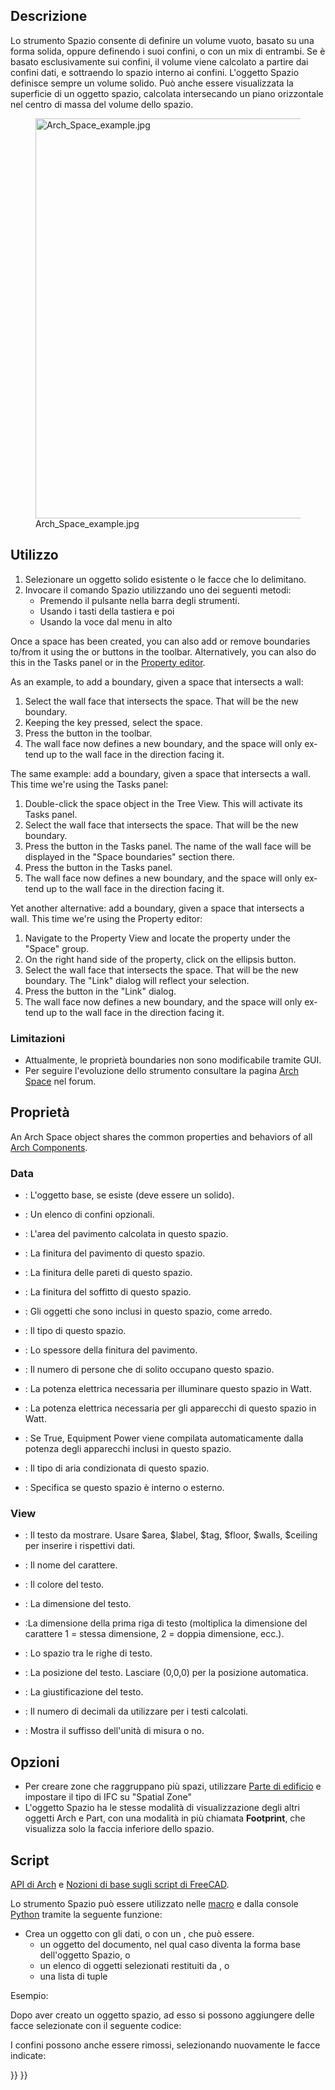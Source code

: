 <languages/>

<div class="mw-translate-fuzzy">
{{docnav/it
|[[Arch_SectionPlane/it|Piano di sezione]]
|[[Arch_Stairs/it|Scale]]
|[[Arch_Workbench/it|Arch]]
|IconL=Arch_SectionPlane.svg
|IconR=Arch_Stairs.svg
|IconC=Workbench_Arch.svg
}}
</div>

<div lang="en" dir="ltr" class="mw-content-ltr">
{{VeryImportantMessage|THIS COMMAND IS PART OF THE INTEGRATED [[BIM_Workbench|BIM WORKBENCH]] IN V1.0<br>
This page has been updated for that version.}}
</div>

<div class="mw-translate-fuzzy">
{{GuiCommand/it
|Name=Arch_Space
|Name/it=Spazio
|MenuLocation=Arch → Spazio
|Workbenches=[[Arch_Workbench/it|Arch]]
|Shortcut={{KEY|S}} {{KEY|P}}
|Version=0.14
|SeeAlso=[[Arch_Wall/it|Parete]], [[Arch_Structure/it|Struttura]]
}}
</div>

<span id="Description"></span>
==Descrizione==

<div class="mw-translate-fuzzy">
Lo strumento Spazio consente di definire un volume vuoto, basato su una forma solida, oppure definendo i suoi confini, o con un mix di entrambi. Se è basato esclusivamente sui confini, il volume viene calcolato a partire dai confini dati, e sottraendo lo spazio interno ai confini. L'oggetto Spazio definisce sempre un volume solido. Può anche essere visualizzata la superficie di un oggetto spazio, calcolata intersecando un piano orizzontale nel centro di massa del volume dello spazio.
</div>

[[Image:Arch Space example.jpg|640px]]

{{Caption|Oggetto spazio creato da un oggetto solido esistente, poi sono aggiunte due facce della parete come confini.}}

<span id="Usage"></span>
==Utilizzo==

<div class="mw-translate-fuzzy">
# Selezionare un oggetto solido esistente o le facce che lo delimitano.
# Invocare il comando Spazio utilizzando uno dei seguenti metodi:
#* Premendo il pulsante {{Button|[[Image:Arch_Space.svg|16px]] [[Arch_Space/it|Spazio]]}} nella barra degli strumenti.
#* Usando i tasti della tastiera {{KEY|S}} e poi {{KEY|P}}
#* Usando la voce {{MenuCommand|Arch → Spazio}} dal menu in alto
</div>

<div lang="en" dir="ltr" class="mw-content-ltr">
Once a space has been created, you can also add or remove boundaries to/from it using the {{Button|[[Image:Arch_Add.svg|16px]] [[Arch_Add|Add]]}} or {{Button|[[Image:Arch_Remove.svg|16px]] [[Arch_Remove|Remove]]}} buttons in the toolbar. Alternatively, you can also do this in the Tasks panel or in the [[Property_editor|Property editor]].
</div>

<div lang="en" dir="ltr" class="mw-content-ltr">
As an example, to add a boundary, given a space that intersects a wall:
# Select the wall face that intersects the space. That will be the new boundary.
# Keeping the {{KEY|Ctrl}} key pressed, select the space.
# Press the {{Button|[[Image:Arch_Add.svg|16px]] [[Arch_Add|Add]]}} button in the toolbar.
# The wall face now defines a new boundary, and the space will only extend up to the wall face in the direction facing it.
</div>

<div lang="en" dir="ltr" class="mw-content-ltr">
The same example: add a boundary, given a space that intersects a wall. This time we're using the Tasks panel:
# Double-click the space object in the Tree View. This will activate its Tasks panel.
# Select the wall face that intersects the space. That will be the new boundary.
# Press the {{Button|[[Image:Arch_Add.svg|16px]] [[Arch_Add|Add]]}} button in the Tasks panel. The name of the wall face will be displayed in the "Space boundaries" section there.
# Press the {{Button|OK}} button in the Tasks panel.
# The wall face now defines a new boundary, and the space will only extend up to the wall face in the direction facing it.
</div>

<div lang="en" dir="ltr" class="mw-content-ltr">
Yet another alternative: add a boundary, given a space that intersects a wall. This time we're using the Property editor:
# Navigate to the Property View and locate the {{PropertyData|Boundaries}} property under the "Space" group.
# On the right hand side of the {{PropertyData|Boundaries}} property, click on the ellipsis button.
# Select the wall face that intersects the space. That will be the new boundary. The "Link" dialog will reflect your selection.
# Press the {{Button|OK}} button in the "Link" dialog.
# The wall face now defines a new boundary, and the space will only extend up to the wall face in the direction facing it.
</div>

<span id="Limitations"></span>
=== Limitazioni ===

<div class="mw-translate-fuzzy">
* Attualmente, le proprietà boundaries non sono modificabile tramite GUI.
* Per seguire l'evoluzione dello strumento consultare la pagina [http://forum.freecadweb.org/viewtopic.php?f=9&t=4275 Arch Space] nel forum.
</div>

<span id="Properties"></span>
== Proprietà ==

<div lang="en" dir="ltr" class="mw-content-ltr">
An Arch Space object shares the common properties and behaviors of all [[Arch_Component|Arch Components]].
</div>

<div lang="en" dir="ltr" class="mw-content-ltr">
===Data===
</div>

<div lang="en" dir="ltr" class="mw-content-ltr">
{{Properties_Title|Space}}
</div>

<div class="mw-translate-fuzzy">
* {{PropertyData/it|Base}}: L'oggetto base, se esiste (deve essere un solido).
* {{PropertyData/it|Boundaries}}: Un elenco di confini opzionali.
* {{PropertyData/it|Area}}: L'area del pavimento calcolata in questo spazio.
* {{PropertyData/it|FinishFloor}}: La finitura del pavimento di questo spazio.
* {{PropertyData/it|FinishWalls}}: La finitura delle pareti di questo spazio.
* {{PropertyData/it|FinishCeiling}}: La finitura del soffitto di questo spazio.
* {{PropertyData/it|Group}}: Gli oggetti che sono inclusi in questo spazio, come arredo.
* {{PropertyData/it|SpaceType}}: Il tipo di questo spazio.
* {{PropertyData/it|FloorThickness}}: Lo spessore della finitura del pavimento.
* {{PropertyData/it|NumberOfPeople}}: Il numero di persone che di solito occupano questo spazio.
* {{PropertyData/it|LightingPower}}: La potenza elettrica necessaria per illuminare questo spazio in Watt.
* {{PropertyData/it|EquipmentPower}}: La potenza elettrica necessaria per gli apparecchi di questo spazio in Watt.
* {{PropertyData/it|AutoPower}}: Se True, Equipment Power viene compilata automaticamente dalla potenza degli apparecchi inclusi in questo spazio.
* {{PropertyData/it|Conditioning}}: Il tipo di aria condizionata di questo spazio.
* {{PropertyData/it|Internal}}: Specifica se questo spazio è interno o esterno.
</div>

<div lang="en" dir="ltr" class="mw-content-ltr">
===View===
</div>

<div lang="en" dir="ltr" class="mw-content-ltr">
{{Properties_Title|Space}}
</div>

<div class="mw-translate-fuzzy">
* {{PropertyView/it|Text}}: Il testo da mostrare. Usare $area, $label, $tag, $floor, $walls, $ceiling per inserire i rispettivi dati.
* {{PropertyView/it|FontName}}: Il nome del carattere.
* {{PropertyView/it|TextColor}}: Il colore del testo.
* {{PropertyView/it|FontSize}}: La dimensione del testo.
* {{PropertyView/it|FirstLine}}:La dimensione della prima riga di testo (moltiplica la dimensione del carattere 1 = stessa dimensione, 2 = doppia dimensione, ecc.).
* {{PropertyView/it|LineSpacing}}: Lo spazio tra le righe di testo.
* {{PropertyView/it|TextPosition}}: La posizione del testo. Lasciare (0,0,0) per la posizione automatica.
* {{PropertyView/it|TextAlign}}: La giustificazione del testo.
* {{PropertyView/it|Decimals}}: Il numero di decimali da utilizzare per i testi calcolati.
* {{PropertyView/it|ShowUnit}}: Mostra il suffisso dell'unità di misura o no.
</div>

<span id="Options"></span>
== Opzioni ==

* Per creare zone che raggruppano più spazi, utilizzare [[Arch_BuildingPart/it|Parte di edificio]] e impostare il tipo di IFC su "Spatial Zone"
* L'oggetto Spazio ha le stesse modalità di visualizzazione degli altri oggetti Arch e Part, con una modalità in più chiamata '''Footprint''', che visualizza solo la faccia inferiore dello spazio.

<span id="Scripting"></span>
==Script==

{{Emphasis|Vedere anche:}} [[Arch_API/it|API di Arch]] e [[FreeCAD_Scripting_Basics/it|Nozioni di base sugli script di FreeCAD]].

Lo strumento Spazio può essere utilizzato nelle [[Macros/it|macro]] e dalla console [[Python/it|Python]] tramite la seguente funzione:

{{Code|code=
Space = makeSpace(objects=None, baseobj=None, name="Space")
}}

* Crea un oggetto {{incode|Space}} con gli {{incode|objects}} dati, o con un {{incode|baseobj}}, che può essere. 
** un oggetto del documento, nel qual caso diventa la forma base dell'oggetto Spazio, o
** un elenco di oggetti selezionati restituiti da {{incode|FreeCADGui.Selection.getSelectionEx()}}, o
** una lista di tuple {{incode|(object, subobjectname)}}

Esempio:

{{Code|code=
import FreeCAD, Arch

Box = FreeCAD.ActiveDocument.addObject("Part::Box", "Box")
Box.Length = 1000
Box.Width = 1000
Box.Height = 1000

Space = Arch.makeSpace(Box)
Space.ViewObject.LineWidth = 2
FreeCAD.ActiveDocument.recompute()
}}

Dopo aver creato un oggetto spazio, ad esso si possono aggiungere delle facce selezionate con il seguente codice:

{{Code|code=
import FreeCAD, FreeCADGui, Draft, Arch

points = [FreeCAD.Vector(-500, 0, 0), FreeCAD.Vector(1000, 1000, 0)]
Line = Draft.makeWire(points)
Wall = Arch.makeWall(Line, width=150, height=2000)
FreeCAD.ActiveDocument.recompute()

# Select a face of the wall
selection = FreeCADGui.Selection.getSelectionEx()
Arch.addSpaceBoundaries(Space, selection)
}}

I confini possono anche essere rimossi, selezionando nuovamente le facce indicate:

{{Code|code=
selection = FreeCADGui.Selection.getSelectionEx()
Arch.removeSpaceBoundaries(Space, selection)
}}


<div class="mw-translate-fuzzy">
{{docnav/it
|[[Arch_SectionPlane/it|Piano di sezione]]
|[[Arch_Stairs/it|Scale]]
|[[Arch_Workbench/it|Arch]]
|IconL=Arch_SectionPlane.svg
|IconR=Arch_Stairs.svg
|IconC=Workbench_Arch.svg
}}
</div>

{{BIM_Tools_navi{{#translation:}}}}
{{Userdocnavi{{#translation:}}}}
